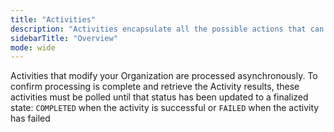 ```yaml
---
title: "Activities"
description: "Activities encapsulate all the possible actions that can be taken with Turnkey. Some examples include adding a new user, creating a private key, and signing a transaction."
sidebarTitle: "Overview"
mode: wide
---
```

Activities that modify your Organization are processed asynchronously. To confirm processing is complete and retrieve the Activity results, these activities must be polled until that status has been updated to a finalized state: `COMPLETED` when the activity is successful or `FAILED` when the activity has failed
